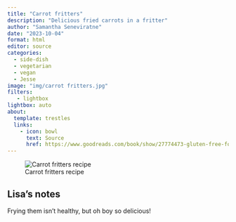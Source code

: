 ```yaml
---
title: "Carrot fritters"
description: "Delicious fried carrots in a fritter"
author: "Samantha Seneviratne"
date: "2023-10-04"
format: html
editor: source
categories:
  - side-dish
  - vegetarian
  - vegan
  - Jesse
image: "img/carrot fritters.jpg"
filters:
   - lightbox
lightbox: auto
about:
  template: trestles
  links:
    - icon: bowl
      text: Source
      href: https://www.goodreads.com/book/show/27774473-gluten-free-for-good
---
```


![Carrot fritters recipe](img/carrot fritters 2.jpg)

## Lisa's notes

Frying them isn't healthy, but oh boy so delicious!

